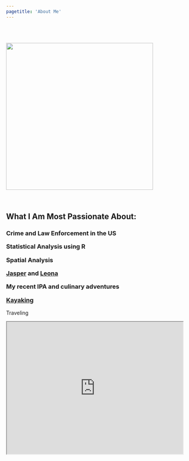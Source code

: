 ```yaml
---
pagetitle: 'About Me'
---
```


<br/>

<div class = "col-md-4">

<br/>
<img src="https://raw.githubusercontent.com/kjmagnan1s/kjmagnan1s.github.io/master/images/couple.jpg" width= "400px" height="400px" />
</div>

<div class = "col-md-4">

<br/>

<h2> What I Am Most Passionate About: </h2>

<h3>
Crime and Law Enforcement in the US

Statistical Analysis using R

Spatial Analysis

[Jasper](images\jasper.jpg) and [Leona](images\leona.jpg)

My recent IPA and culinary adventures

[Kayaking](images\kayak.jpg)


</h2>

<div/>


<div class = "col-md-4">

Traveling

<iframe src="https://www.google.com/maps/d/u/0/embed?mid=1Yyh_RF2S0bZWFoSZvDOySdbm1xE" width="480" height="360"></iframe>

</div>